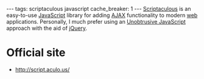 ---
tags: scriptaculous javascript
cache_breaker: 1
---
[[Scriptaculous]] is an easy-to-use [[JavaScript]] library for adding [[AJAX]] functionality to modern [[web]] applications. Personally, I much prefer using an [[Unobtrusive JavaScript]] approach with the aid of [[jQuery]].

= Official site =

* http://script.aculo.us/
